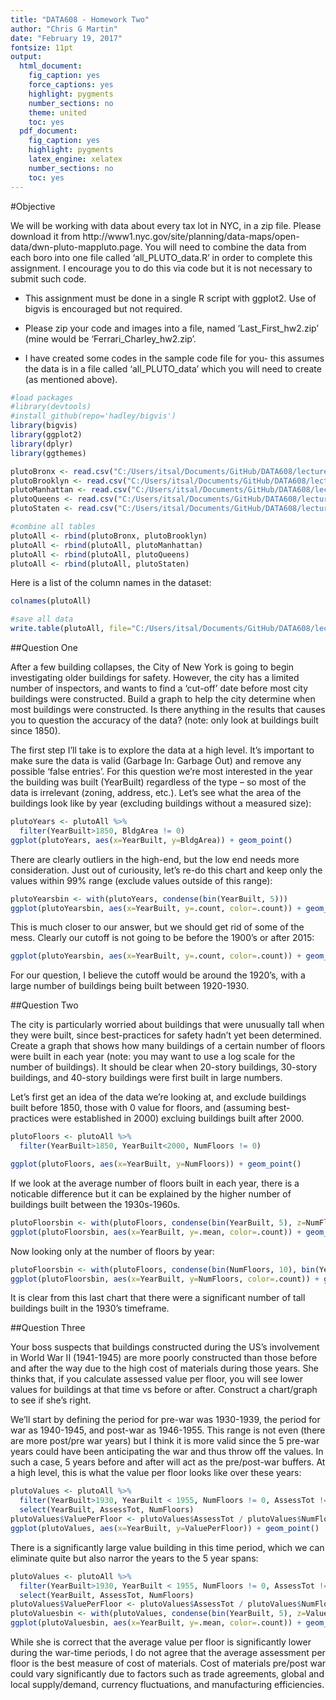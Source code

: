 ---
title: "DATA608 - Homework Two"
author: "Chris G Martin"
date: "February 19, 2017"
fontsize: 11pt
output:
  html_document:
    fig_caption: yes
    force_captions: yes
    highlight: pygments
    number_sections: no
    theme: united
    toc: yes
  pdf_document:
    fig_caption: yes
    highlight: pygments
    latex_engine: xelatex
    number_sections: no
    toc: yes
---

#Objective

We will be working with data about every tax lot in NYC, in a zip file. Please download it from http://www1.nyc.gov/site/planning/data-maps/open-data/dwn-pluto-mappluto.page. You will need to combine the data from each boro into one file called 'all_PLUTO_data.R' in order to complete this assignment. I encourage you to do this via code but it is not necessary to submit such code.

-  This assignment must be done in a single R script with ggplot2. Use of bigvis is encouraged but not required.

-  Please zip your code and images into a file, named 'Last_First_hw2.zip' (mine would be 'Ferrari_Charley_hw2.zip'.

-  I have created some codes in the sample code file for you- this assumes the data is in a file called 'all_PLUTO_data' which you will need to create (as mentioned above).

```{r echo=FALSE, message=FALSE, warning=FALSE}
#load packages
#library(devtools)
#install_github(repo='hadley/bigvis')
library(bigvis)
library(ggplot2)
library(dplyr)
library(ggthemes)
```

```{r echo=FALSE}
plutoBronx <- read.csv("C:/Users/itsal/Documents/GitHub/DATA608/lecture2/BX.csv", stringsAsFactors=FALSE)
plutoBrooklyn <- read.csv("C:/Users/itsal/Documents/GitHub/DATA608/lecture2/BK.csv", stringsAsFactors=FALSE)
plutoManhattan <- read.csv("C:/Users/itsal/Documents/GitHub/DATA608/lecture2/MN.csv", stringsAsFactors=FALSE)
plutoQueens <- read.csv("C:/Users/itsal/Documents/GitHub/DATA608/lecture2/QN.csv", stringsAsFactors=FALSE)
plutoStaten <- read.csv("C:/Users/itsal/Documents/GitHub/DATA608/lecture2/SI.csv", stringsAsFactors=FALSE)
```

```{r echo=FALSE}
#combine all tables
plutoAll <- rbind(plutoBronx, plutoBrooklyn)
plutoAll <- rbind(plutoAll, plutoManhattan)
plutoAll <- rbind(plutoAll, plutoQueens)
plutoAll <- rbind(plutoAll, plutoStaten)
```

Here is a list of the column names in the dataset:

```{r echo=FALSE}
colnames(plutoAll)
```

```{r echo=FALSE}
#save all data
write.table(plutoAll, file="C:/Users/itsal/Documents/GitHub/DATA608/lecture2/all_PLUTO_data.csv")
```




##Question One

After a few building collapses, the City of New York is going to begin investigating older buildings for safety. However, the city has a limited number of inspectors, and wants to find a 'cut-off' date before most city buildings were constructed. Build a graph to help the city determine when most buildings were constructed. Is there anything in the results that causes you to question the accuracy of the data? (note: only look at buildings built since 1850).

The first step I'll take is to explore the data at a high level. It's important to make sure the data is valid (Garbage In: Garbage Out) and remove any possible 'false entries'. For this question we're most interested in the year the building was built (YearBuilt) regardless of the type -- so most of the data is irrelevant (zoning, address, etc.). Let's see what the area of the buildings look like by year (excluding buildings without a measured size):

```{r echo=FALSE}
plutoYears <- plutoAll %>% 
  filter(YearBuilt>1850, BldgArea != 0)
ggplot(plutoYears, aes(x=YearBuilt, y=BldgArea)) + geom_point()
```

There are clearly outliers in the high-end, but the low end needs more consideration. Just out of curiousity, let's re-do this chart and keep only the values within 99% range (exclude values outside of this range):

```{r echo=FALSE, warning=FALSE}
plutoYearsbin <- with(plutoYears, condense(bin(YearBuilt, 5)))
ggplot(plutoYearsbin, aes(x=YearBuilt, y=.count, color=.count)) + geom_point()
```

This is much closer to our answer, but we should get rid of some of the mess. Clearly our cutoff is not going to be before the 1900's or after 2015:

```{r echo=FALSE, warning=FALSE}
ggplot(plutoYearsbin, aes(x=YearBuilt, y=.count, color=.count)) + geom_point() + xlim(1900, 2015) + ylab('Number of Buildings')
```

For our question, I believe the cutoff would be around the 1920's, with a large number of buildings being built between 1920-1930.


##Question Two

The city is particularly worried about buildings that were unusually tall when they were built, since best-practices for safety hadn't yet been determined. Create a graph that shows how many buildings of a certain number of floors were built in each year (note: you may want to use a log scale for the number of buildings). It should be clear when 20-story buildings, 30-story buildings, and 40-story buildings were first built in large numbers.

Let's first get an idea of the data we're looking at, and exclude buildings built before 1850, those with 0 value for floors, and (assuming best-practices were established in 2000) excluing buildings built after 2000.

```{r echo=FALSE}
plutoFloors <- plutoAll %>% 
  filter(YearBuilt>1850, YearBuilt<2000, NumFloors != 0)

ggplot(plutoFloors, aes(x=YearBuilt, y=NumFloors)) + geom_point()
```

If we look at the average number of floors built in each year, there is a noticable difference but it can be explained by the higher number of buildings built between the 1930s-1960s.

```{r echo=FALSE, warning=FALSE}
plutoFloorsbin <- with(plutoFloors, condense(bin(YearBuilt, 5), z=NumFloors))
ggplot(plutoFloorsbin, aes(x=YearBuilt, y=.mean, color=.count)) + geom_point()
```

Now looking only at the number of floors by year:

```{r echo=FALSE}
plutoFloorsbin <- with(plutoFloors, condense(bin(NumFloors, 10), bin(YearBuilt, 5)))
ggplot(plutoFloorsbin, aes(x=YearBuilt, y=NumFloors, color=.count)) + geom_point()
```

It is clear from this last chart that there were a significant number of tall buildings built in the 1930's timeframe.

##Question Three

Your boss suspects that buildings constructed during the US's involvement in World War II (1941-1945) are more poorly constructed than those before and after the way due to the high cost of materials during those years. She thinks that, if you calculate assessed value per floor, you will see lower values for buildings at that time vs before or after. Construct a chart/graph to see if she's right.

We'll start by defining the period for pre-war was 1930-1939, the period for war as 1940-1945, and post-war as 1946-1955. This range is not even (there are more post/pre war years) but I think it is more valid since the 5 pre-war years could have been anticipating the war and thus throw off the values. In such a case, 5 years before and after will act as the pre/post-war buffers. At a high level, this is what the value per floor looks like over these years:

```{r echo=FALSE}
plutoValues <- plutoAll %>% 
  filter(YearBuilt>1930, YearBuilt < 1955, NumFloors != 0, AssessTot != 0) %>% 
  select(YearBuilt, AssessTot, NumFloors)
plutoValues$ValuePerFloor <- plutoValues$AssessTot / plutoValues$NumFloors
ggplot(plutoValues, aes(x=YearBuilt, y=ValuePerFloor)) + geom_point()
```

There is a significantly large value building in this time period, which we can eliminate quite but also narror the years to the 5 year spans:

```{r echo=FALSE, warning=FALSE}
plutoValues <- plutoAll %>% 
  filter(YearBuilt>1930, YearBuilt < 1955, NumFloors != 0, AssessTot != 0, AssessTot < 1000000000) %>% 
  select(YearBuilt, AssessTot, NumFloors)
plutoValues$ValuePerFloor <- plutoValues$AssessTot / plutoValues$NumFloors
plutoValuesbin <- with(plutoValues, condense(bin(YearBuilt, 5), z=ValuePerFloor))
ggplot(plutoValuesbin, aes(x=YearBuilt, y=.mean, color=.count)) + geom_point() + ylab('Average Assessment per Floor')
```

While she is correct that the average value per floor is significantly lower during the war-time periods, I do not agree that the average assessment per floor is the best measure of cost of materials. Cost of materials pre/post war could vary significantly due to factors such as trade agreements, global and local supply/demand, currency fluctuations, and manufacturing efficiencies.